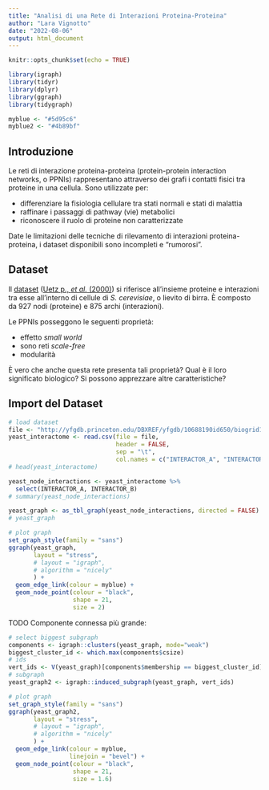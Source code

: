 ```yaml
---
title: "Analisi di una Rete di Interazioni Proteina-Proteina"
author: "Lara Vignotto"
date: "2022-08-06"
output: html_document
---
```


```r
knitr::opts_chunk$set(echo = TRUE)
```

```r
library(igraph)
library(tidyr)
library(dplyr)
library(ggraph)
library(tidygraph)

myblue <- "#5d95c6"
myblue2 <- "#4b89bf"
```

## Introduzione
Le reti di interazione proteina-proteina (protein-protein interaction networks, o PPNIs) rappresentano attraverso dei grafi i contatti fisici tra proteine in una cellula. Sono utilizzate per:

* differenziare la fisiologia cellulare tra stati normali e stati di malattia
* raffinare i passaggi di pathway (vie) metabolici
* riconoscere il ruolo di proteine non caratterizzate

Date le limitazioni delle tecniche di rilevamento di interazioni proteina-proteina, i dataset disponibili sono incompleti e "rumorosi".


## Dataset
Il [dataset](http://yfgdb.princeton.edu/cgi-bin/display.cgi?id=10688190&db=pmid) ([Uetz p., *et al.* (2000)](https://www.nature.com/articles/35001009)) si riferisce all'insieme proteine e interazioni tra esse all'interno di cellule di *S. cerevisiae*, o lievito di birra. È composto da 927 nodi (proteine) e 875 archi (interazioni).

Le PPNIs posseggono le seguenti proprietà:

* effetto *small world*
* sono reti *scale-free*
* modularità

È vero che anche questa rete presenta tali proprietà? Qual è il loro significato biologico? Si possono apprezzare altre caratteristiche?



## Import del Dataset
```r
# load dataset
file <- "http://yfgdb.princeton.edu/DBXREF/yfgdb/10688190id650/biogrid10688190id650.tab.txt"
yeast_interactome <- read.csv(file = file, 
                              header = FALSE,
                              sep = "\t",
                              col.names = c("INTERACTOR_A", "INTERACTOR_B", "OFFICIAL_SYMBOL_FOR_A", "OFFICIAL_SYMBOL_FOR_B", "ALIASES_FOR_A", "ALIASES_FOR_B", "EXPERIMENTAL_SYSTEM", "SOURCE", "PUBMED_ID", "ORGANISM_A_ID", "ORGANISM_B_ID"))
# head(yeast_interactome)

yeast_node_interactions <- yeast_interactome %>%
  select(INTERACTOR_A, INTERACTOR_B)
# summary(yeast_node_interactions)
```


```r
yeast_graph <- as_tbl_graph(yeast_node_interactions, directed = FALSE)
# yeast_graph

# plot graph
set_graph_style(family = "sans")
ggraph(yeast_graph, 
       layout = "stress",
       # layout = "igraph",
       # algorithm = "nicely"
       ) +
  geom_edge_link(colour = myblue) +
  geom_node_point(colour = "black", 
                  shape = 21, 
                  size = 2)
```

TODO Componente connessa più grande:
```r
# select biggest subgraph
components <- igraph::clusters(yeast_graph, mode="weak")
biggest_cluster_id <- which.max(components$csize)
# ids
vert_ids <- V(yeast_graph)[components$membership == biggest_cluster_id]
# subgraph
yeast_graph2 <- igraph::induced_subgraph(yeast_graph, vert_ids)
```

```r
# plot graph
set_graph_style(family = "sans")
ggraph(yeast_graph2, 
       layout = "stress",
       # layout = "igraph",
       # algorithm = "nicely"
       ) +
  geom_edge_link(colour = myblue,
                 linejoin = "bevel") +
  geom_node_point(colour = "black", 
                  shape = 21, 
                  size = 1.6)
```
